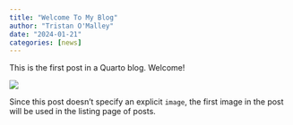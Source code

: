 ```yaml
---
title: "Welcome To My Blog"
author: "Tristan O'Malley"
date: "2024-01-21"
categories: [news]
---
```


This is the first post in a Quarto blog. Welcome!

![](thumbnail.jpg)

Since this post doesn't specify an explicit `image`, the first image in the post will be used in the listing page of posts.
